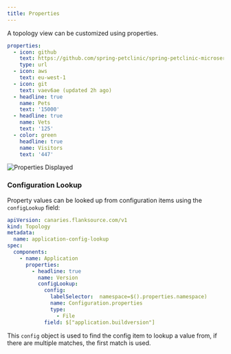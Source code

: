 ```yaml
---
title: Properties
---
```



A topology view can be customized using properties.

```yaml
properties:
  - icon: github
    text: https://github.com/spring-petclinic/spring-petclinic-microservices
    type: url
  - icon: aws
    text: eu-west-1
  - icon: git
    text: vaev6ae (updated 2h ago)
  - headline: true
    name: Pets
    text: '15000'
  - headline: true
    name: Vets
    text: '125'
  - color: green
    headline: true
    name: Visitors
    text: '447'
```

![Properties Displayed](/img/properties-in-mission-control.png)


<Properties/>

### Configuration Lookup

Property values can be looked up from configuration items using the `configLookup` field:

```yaml title="config-lookup.yaml"
apiVersion: canaries.flanksource.com/v1
kind: Topology
metadata:
  name: application-config-lookup
spec:
  components:
    - name: Application
      properties:
        - headline: true
          name: Version
          configLookup:
            config:
              labelSelector:  namespace=$().properties.namespace)
              name: Configuration.properties
              type:
                - File
            field: $["application.buildversion"]
```

This `config` object is used to find the config item to lookup a value from, if there are multiple matches, the first match is used.


###
